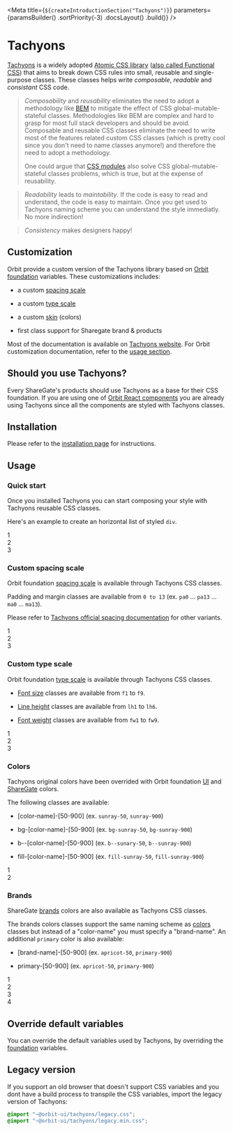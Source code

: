 
<Meta
    title={`${createIntroductionSection("Tachyons")}`}
    parameters={paramsBuilder()
        .sortPriority(-3)
        .docsLayout(<IntroductionLayout sourcePath="/packages/tachyons/src" />)
        .build()}
/>

# Tachyons

[Tachyons](https://github.com/tachyons-css/tachyons) is a widely adopted [Atomic CSS library](https://acss.io/) ([also called Functional CSS](https://css-tricks.com/lets-define-exactly-atomic-css/)) that aims to break down CSS rules into small, reusable and single-purpose classes.
These classes helps write _composable_, _readable_ and _consistant_ CSS code.

>_Composability_ and _reusability_ eliminates the need to adopt a methodology like [BEM](http://getbem.com/) to mitigate the effect of CSS global-mutable-stateful classes. Methodologies like BEM are
>complex and hard to grasp for most full stack developers and should be avoid. Composable and reusable CSS classes eliminate the need to write most of the features related custom CSS classes (which is pretty cool since you don't need to name classes anymore!)
>and therefore the need to adopt a methodology.
>
>One could argue that [CSS modules](https://github.com/css-modules/css-modules) also solve CSS global-mutable-stateful classes problems, which is true, but at the expense of reusability.

>_Readability_ leads to _maintability_. If the code is easy to read and understand, the code is easy to maintain. Once you get used to Tachyons naming scheme you can understand the style immediatly. No more indirection!

>_Consistency_ makes designers happy!

## Customization

Orbit provide a custom version of the Tachyons library based on [Orbit foundation](?path=/docs/introduction-foundation--page) variables. These customizations includes:

- a custom [spacing scale](https://tachyons.io/docs/layout/spacing/)

- a custom [type scale](https://tachyons.io/docs/typography/scale/)

- a custom [skin](https://tachyons.io/docs/themes/skins/) (colors)

- first class support for Sharegate brand & products

Most of the documentation is available on [Tachyons website](http://tachyons.io/docs). For Orbit customization documentation, refer to the [usage section](#usage).

## Should you use Tachyons?

Every ShareGate's products should use Tachyons as a base for their CSS foundation. If you are using one of [Orbit React components](?path=/docs/introduction-packages--page#react-components) you are already using Tachyons
since all the components are styled with Tachyons classes.

## Installation

Please refer to the [installation page](?path=/docs/introduction-installation--page) for instructions.

## Usage

### Quick start

Once you installed Tachyons you can start composing your style with Tachyons reusable CSS classes.

Here's an example to create an horizontal list of styled `div`.

<Preview>
    <div className="flex flex-row">
        <div className="bg-sunray-400 white pa2 mr2">1</div>
        <div className="bg-sunray-400 white pa2 mr2">2</div>
        <div className="bg-sunray-400 white pa2">3</div>
    </div>
</Preview>

### Custom spacing scale

Orbit foundation [spacing scale](?path=/docs/materials-layout-spacing--page) is available through Tachyons CSS classes.

Padding and margin classes are available from `0 to 13` (ex. `pa0` ... `pa13` ...  `ma0` ... `ma13`).

Please refer to [Tachyons official spacing documentation](https://tachyons.io/docs/layout/spacing/) for other variants.

<Preview>
    <div className="flex flex-row items-end">
        <div className="pa2 mr2 bg-sunray-400 white">1</div>
        <div className="pr5 pl5 pb5 pt5 mr2 bg-sunray-400 white">2</div>
        <div className="pr8 pl8 pb8 pt8 bg-sunray-400 white">3</div>
    </div>
</Preview>

### Custom type scale

Orbit foundation [type scale](?path=/docs/materials-typography--page) is available through Tachyons CSS classes.

- [Font size](?path=/docs/materials-typography--page#font-size) classes are available from `f1` to `f9`.

- [Line height](?path=/docs/materials-typography--page#line-height) classes are available from `lh1` to `lh6`.

- [Font weight](?path=/docs/materials-typography--page#font-weight) classes are available from `fw1` to `fw9`.

<Preview>
    <div className="flex flex-row items-end">
        <div className="f9 fw1 pa2 mr2 bg-sunray-400 white">1</div>
        <div className="f4 fw4 pa2 mr2 bg-sunray-400 white">2</div>
        <div className="f1 fw9 pa2 bg-sunray-400 white">3</div>
    </div>
</Preview>

### Colors

Tachyons original colors have been overrided with Orbit foundation [UI](?path=/docs/materials-colours-ui--page) and [ShareGate](?path=/docs/materials-colours-sharegate--page) colors.

The following classes are available:

- [color-name]-[50-900] (ex. `sunray-50`, `sunray-900`)

- bg-[color-name]-[50-900] (ex. `bg-sunray-50`, `bg-sunray-900`)

- b--[color-name]-[50-900] (ex. `b--sunary-50`, `b--sunray-900`)

- fill-[color-name]-[50-900] (ex. `fill-sunray-50`, `fill-sunray-900`)

<Preview>
    <div className="flex flex-row items-end">
        <div className="bg-sunray-400 white b--sunray-400 ba pa2 mr2">1</div>
        <div className="bg-white sunray-400 b--sunray-400 ba pa2 mr2">2</div>
    </div>
</Preview>

### Brands

ShareGate [brands](?path=/docs/materials-colours-brands--page) colors are also available as Tachyons CSS classes.

The brands colors classes support the same naming scheme as [colors](#colors) classes but instead of a "color-name" you must specify a "brand-name". An additional `primary` color is also available:

- [brand-name]-[50-900] (ex. `apricot-50`, `primary-900`)

- primary-[50-900] (ex. `apricot-50`, `primary-900`)

<Preview>
    <div className="flex flex-row items-end">
        <div className="bg-apricot-400 white b--apricot-400 ba pa2 mr2">1</div>
        <div className="bg-overcast-400 white b--overcast-400 ba pa2 mr2">2</div>
        <div className="bg-desktop-400 white b--desktop-400 ba pa2 mr2">3</div>
        <div className="bg-white primary-400 b--primary-400 ba pa2">4</div>
    </div>
</Preview>

## Override default variables

You can override the default variables used by Tachyons, by overriding the [foundation](?path=/docs/introduction-foundation--page#override-default-variables) variables.

## Legacy version

If you support an old browser that doesn't support CSS variables and you dont have a build process to transpile the CSS variables, import the legacy version of Tachyons:

```css
@import "~@orbit-ui/tachyons/legacy.css";
@import "~@orbit-ui/tachyons/legacy.min.css";
```
